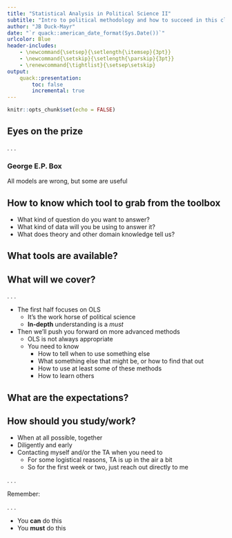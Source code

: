```yaml
---
title: "Statistical Analysis in Political Science II"
subtitle: "Intro to political methodology and how to succeed in this class"
author: "JB Duck-Mayr"
date: "`r quack::american_date_format(Sys.Date())`"
urlcolor: Blue
header-includes:
    - \newcommand{\setsep}{\setlength{\itemsep}{3pt}}
    - \newcommand{\setskip}{\setlength{\parskip}{3pt}}
    - \renewcommand{\tightlist}{\setsep\setskip}
output:
    quack::presentation:
        toc: false
        incremental: true
---
```


```r
knitr::opts_chunk$set(echo = FALSE)
```

## Eyes on the prize

. . .

::: {.block}
### George E.P. Box
All models are wrong, but some are useful
:::

## How to know which tool to grab from the toolbox

- What kind of question do you want to answer?
- What kind of data will you be using to answer it?
- What does theory and other domain knowledge tell us?

## What tools are available?

\begin{itemize}
    \item<2-> $t$-test, etc
    \item<1-> OLS
    \item<3-> GLM
    \item<4-> Time series, etc, methods to handle wrinkles in assumptions
    \item<5-> Experiments or other causal inference methods
    \item<6-> Bayesian methods vs. frequentist methods
    \item<7-> Measurement models
    \item<8-> "machine learning", etc
\end{itemize}

## What will we cover?

. . .

- The first half focuses on OLS
  + It's the work horse of political science
  + **In-depth** understanding is a *must*
- Then we'll push you forward on more advanced methods
  + OLS is not always appropriate
  + You need to know
    * How to tell when to use something else
    * What something else that might be, or how to find that out
    * How to use at least some of these methods
    * How to learn others

## What are the expectations?

\begin{itemize}[<+->]
    \tightlist
    \item Reading
    \item Participation
    \item Problem sets (40\%)
    \begin{itemize}
        \tightlist
        \item<3-> One PS about every week (ten total)
        \item<3-> Can work together but must write up your own solutions
        \item<3-> Must submit as a legible PDF, sometimes must also submit code
    \end{itemize}
    \item Midterm exam (30\%)
    \begin{itemize}
        \tightlist
        \item<4-> Covers material on OLS
        \item<4-> \textbf{Cannot} work together
        \item<4-> But otherwise open note/book/etc
    \end{itemize}
    \item Research paper (30\%)
    \begin{itemize}
        \tightlist
        \item<5-> Replicate a political science study
        \item<5-> Create an original extension of it
        \item<5-> Turn in and present your results
    \end{itemize}
\end{itemize}

## How should you study/work?

- When at all possible, together
- Diligently and early
- Contacting myself and/or the TA when you need to
  + For some logistical reasons, TA is up in the air a bit
  + So for the first week or two, just reach out directly to me

. . .

Remember:

. . .

- You **can** do this
- You **must** do this
